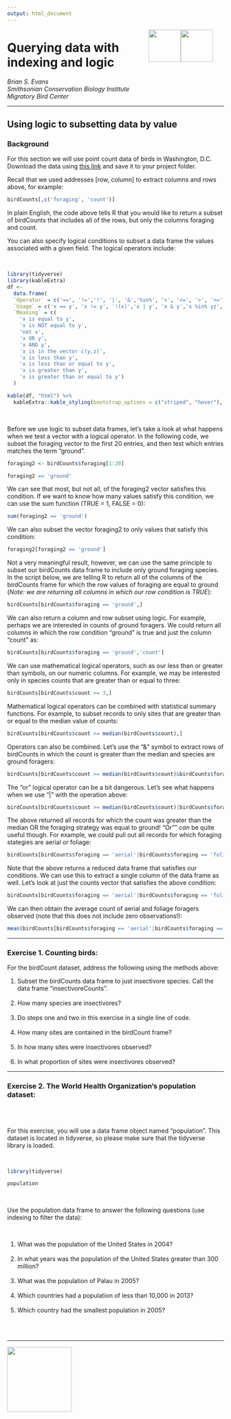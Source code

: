 ```yaml
---
output: html_document
---
```


<img style="float:right;padding-right:25px;border:none" src="images/gmu_logo.jpg" height = "75px"/>
    
  <img align = "right" src="https://upload.wikimedia.org/wikipedia/en/6/6a/Smithsonian_Conservation_Biology_Institute_logo.png" height = "75px"/>
  
# Querying data with indexing and logic
_Brian S. Evans  
Smithsonian Conservation Biology Institute  
Migratory Bird Center_

----

## Using logic to subsetting data by value

### Background

For this section we will use point count data of birds in Washington, D.C. Download the data using <a href="data/birdCounts.csv" download>this link</a> and save it to your project folder.

Recall that we used addresses [row, column] to extract columns and rows above, for example:

```r
birdCounts[,c('foraging', 'count')]
```

In plain English, the code above tells R that you would like to return a subset of birdCounts that includes all of the rows, but only the columns foraging and count. 

You can also specify logical conditions to subset a data frame the values associated with a given field. The logical operators include:

<br>
```r
library(tidyverse)
library(kableExtra)
df <-
  data.frame(
  `Operator` = c('==', '!=','!', '|', '&','%in%', '<', '<=', '>', '>='),
  `Usage` = c('x == y', 'x != y', '!(x)','x | y', 'x & y','x %in% yz', 'x < y', 'x <= y', 'x > y', 'x >= y'),
  `Meaning` = c(
    'x is equal to y',
    'x is NOT equal to y',
    'not x',
    'x OR y',
    'x AND y',
    'x is in the vector c(y,z)',
    'x is less than y',
    'x is less than or equal to y',
    'x is greater than y',
    'x is greater than or equal to y')
  )

kable(df, "html") %>%
  kableExtra::kable_styling(bootstrap_options = c("striped", "hover"), full_width = FALSE, position = 'left', font_size = 14)
```
</br>


Before we use logic to subset data frames, let's take a look at what happens when we test a vector with a logical operator. In the following code, we subset the foraging vector to the first 20 entries, and then test which entries matches the term "ground".

```r
foraging2 <- birdCounts$foraging[1:20]

foraging2 == 'ground'
```

We can see that most, but not all, of the foraging2 vector satisfies this condition. If we want to know how many values satisfy this condition, we can use the sum function (TRUE = 1, FALSE = 0):

```r
sum(foraging2 == 'ground')
```

We can also subset the vector foraging2 to only values that satisfy this condition:

```r
foraging2[foraging2 == 'ground']
```

Not a very meaningful result, however, we can use the same principle to subset our birdCounts data frame to include only ground foraging species. In the script below, we are telling R to return all of the columns of the birdCounts frame for which the row values of foraging are equal to ground (_Note: we are returning all columns in which our row condition is TRUE_):

```r
birdCounts[birdCounts$foraging == 'ground',]
```

We can also return a column and row subset using logic. For example, perhaps we are interested in counts of ground foragers. We could return all columns in which the row condition "ground" is true and just the column "count" as:

```r
birdCounts[birdCounts$foraging == 'ground','count']
```

We can use mathematical logical operators, such as our less than or greater than symbols, on our numeric columns. For example, we may be interested only in species counts that are greater than or equal to three:

```r
birdCounts[birdCounts$count >= 3,]
```

Mathematical logical operators can be combined with statistical summary functions. For example, to subset records to only sites that are greater than or equal to the median value of counts:

```r
birdCounts[birdCounts$count >= median(birdCounts$count),]
```

Operators can also be combined. Let's use the "&" symbol to extract rows of birdCounts in which the count is greater than the median and species are ground foragers:

```r
birdCounts[birdCounts$count >= median(birdCounts$count)&birdCounts$foraging == 'ground',]
```

The "or" logical operator can be a bit dangerous. Let's see what happens when we use "|" with the operation above:

```r
birdCounts[birdCounts$count >= median(birdCounts$count)|birdCounts$foraging == 'ground',]
```

The above returned all records for which the count was greater than the median OR the foraging strategy was equal to ground! "Or"" _can_ be quite useful though. For example, we could pull out all records for which foraging stategies are aerial or foliage:

```r
birdCounts[birdCounts$foraging == 'aerial'|birdCounts$foraging == 'foliage',]
```

Note that the above returns a reduced data frame that satisfies our conditions. We can use this to extract a single column of the data frame as well. Let's look at just the counts vector that satisfies the above condition:

```r
birdCounts[birdCounts$foraging == 'aerial'|birdCounts$foraging == 'foliage','count']
```

We can then obtain the average count of aerial and foliage foragers observed (note that this does not include zero observations!):

```r
mean(birdCounts[birdCounts$foraging == 'aerial'|birdCounts$foraging == 'foliage','count'])
```

<hr>

### Exercise 1. Counting birds:

<p>For the birdCount dataset, address the following using the methods above:</p>
<ol>
<li>Subset the birdCounts data frame to just insectivore species. Call the data frame "insectivoreCounts".</li><br>
<li>How many species are insectivores?</li><br>
<li>Do steps one and two in this exercise in a single line of code.</li><br>
<li>How many sites are contained in the birdCount frame?</li><br>
<li>In how many sites were insectivores observed?</li><br>
<li>In what proportion of sites were insectivores observed?</li>
</ol>
<hr>

### Exercise 2. The World Health Organization's population dataset:
<br><br>
<p>For this exercise, you will use a data frame object named "population". This dataset is located in tidyverse, so please make sure that the tidyverse library is loaded.</p>
<br>

```r
library(tidyverse)

population
```
<br>

<p>Use the population data frame to answer the following questions (use indexing to filter the data):</p>
 
<br>
<ol>
<li>What was the population of the United States in 2004?</li>
<br>
<li>In what years was the population of the United States greater than 300 million?</li>
<br>
<li>What was the population of Palau in 2005?</li>
<br>
<li>Which countries had a population of less than 10,000 in 2013?</li>
<br>
<li>Which country had the smallest population in 2005?</li>
<br>
</ol>
<br>
<hr>
<img align = "center" src="https://upload.wikimedia.org/wikipedia/commons/thumb/e/e0/Git-logo.svg/512px-Git-logo.svg.png" width = "150px"/>

